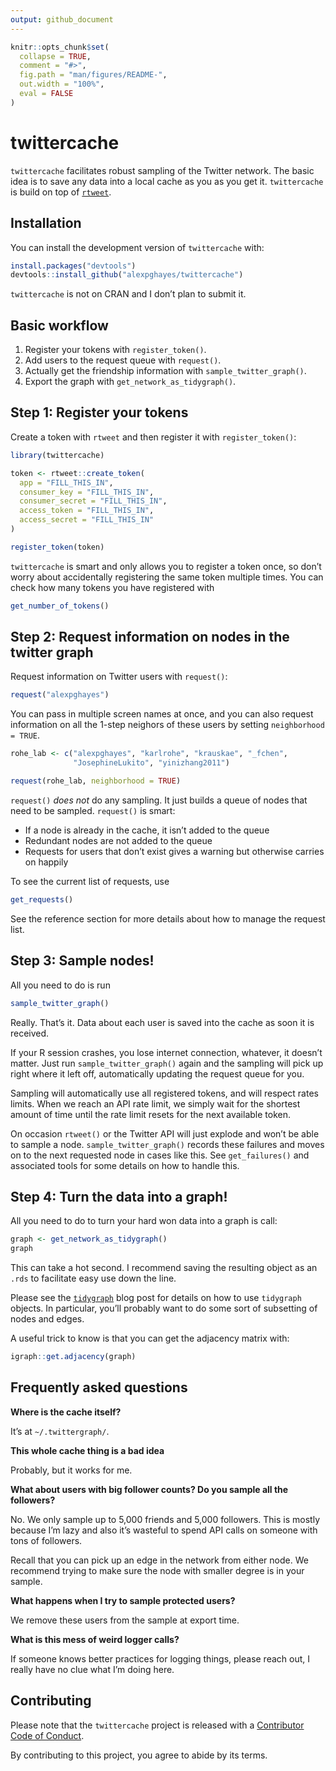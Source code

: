 ```yaml
---
output: github_document
---
```


<!-- README.md is generated from README.Rmd. Please edit that file -->

```r
knitr::opts_chunk$set(
  collapse = TRUE,
  comment = "#>",
  fig.path = "man/figures/README-",
  out.width = "100%",
  eval = FALSE
)
```

# twittercache

<!-- badges: start -->
<!-- badges: end -->

`twittercache` facilitates robust sampling of the Twitter network. The basic idea is to save any data into a local cache as you as you get it. `twittercache` is build on top of [`rtweet`](http://rtweet.info/).

## Installation

You can install the development version of `twittercache` with:

``` r
install.packages("devtools")
devtools::install_github("alexpghayes/twittercache")
```

`twittercache` is not on CRAN and I don't plan to submit it.

## Basic workflow

1. Register your tokens with `register_token()`.
2. Add users to the request queue with `request()`.
3. Actually get the friendship information with `sample_twitter_graph()`.
4. Export the graph with `get_network_as_tidygraph()`.

## Step 1: Register your tokens

Create a token with `rtweet` and then register it with `register_token()`:

```r
library(twittercache)

token <- rtweet::create_token(
  app = "FILL_THIS_IN",
  consumer_key = "FILL_THIS_IN",
  consumer_secret = "FILL_THIS_IN",
  access_token = "FILL_THIS_IN",
  access_secret = "FILL_THIS_IN"
)

register_token(token)
```

`twittercache` is smart and only allows you to register a token once, so don't worry about accidentally registering the same token multiple times. You can check how many tokens you have registered with

```r
get_number_of_tokens()
```

## Step 2: Request information on nodes in the twitter graph

Request information on Twitter users with `request()`:

```r
request("alexpghayes")
```

You can pass in multiple screen names at once, and you can also request information on all the 1-step neighors of these users by setting `neighborhood = TRUE`.

```r
rohe_lab <- c("alexpghayes", "karlrohe", "krauskae", "_fchen",
              "JosephineLukito", "yinizhang2011")

request(rohe_lab, neighborhood = TRUE)
```

`request()` *does not* do any sampling. It just builds a queue of nodes that need to be sampled. `request()` is smart:

- If a node is already in the cache, it isn't added to the queue
- Redundant nodes are not added to the queue
- Requests for users that don't exist gives a warning but otherwise carries on happily

To see the current list of requests, use 

```r
get_requests()
```

See the reference section for more details about how to manage the request list.

## Step 3: Sample nodes!

All you need to do is run

```r
sample_twitter_graph()
```

Really. That's it.  Data about each user is saved into the cache as soon it is received.

If your R session crashes, you lose internet connection, whatever, it doesn't matter. Just run `sample_twitter_graph()` again and the sampling will pick up right where it left off, automatically updating the request queue for you.

Sampling will automatically use all registered tokens, and will respect rates limits. When we reach an API rate limit, we simply wait for the shortest amount of time until the rate limit resets for the next available token.

On occasion `rtweet()` or the Twitter API will just explode and won't be able to sample a node. `sample_twitter_graph()` records these failures and moves on to the next requested node in cases like this. See `get_failures()` and associated tools for some details on how to handle this.

## Step 4: Turn the data into a graph!

All you need to do to turn your hard won data into a graph is call:

```r
graph <- get_network_as_tidygraph()
graph
```

This can take a hot second. I recommend saving the resulting object as an `.rds` to facilitate easy use down the line.

Please see the [`tidygraph`](https://www.data-imaginist.com/2017/introducing-tidygraph/) blog post for details on how to use `tidygraph` objects. In particular, you'll probably want to do some sort of subsetting of nodes and edges.

A useful trick to know is that you can get the adjacency matrix with:

```r
igraph::get.adjacency(graph)
```

## Frequently asked questions

**Where is the cache itself?**

It's at `~/.twittergraph/`.

**This whole cache thing is a bad idea**

Probably, but it works for me.

**What about users with big follower counts? Do you sample all the followers?**

No. We only sample up to 5,000 friends and 5,000 followers. This is mostly because I'm lazy and also it's wasteful to spend API calls on someone with tons of followers.

Recall that you can pick up an edge in the network from either node. We recommend trying to make sure the node with smaller degree is in your sample.

**What happens when I try to sample protected users?**

We remove these users from the sample at export time.

**What is this mess of weird logger calls?**

If someone knows better practices for logging things, please reach out, I really have no clue what I'm doing here.

## Contributing

Please note that the `twittercache` project is released with a [Contributor Code of Conduct](CODE_OF_CONDUCT.md).

By contributing to this project, you agree to abide by its terms.

